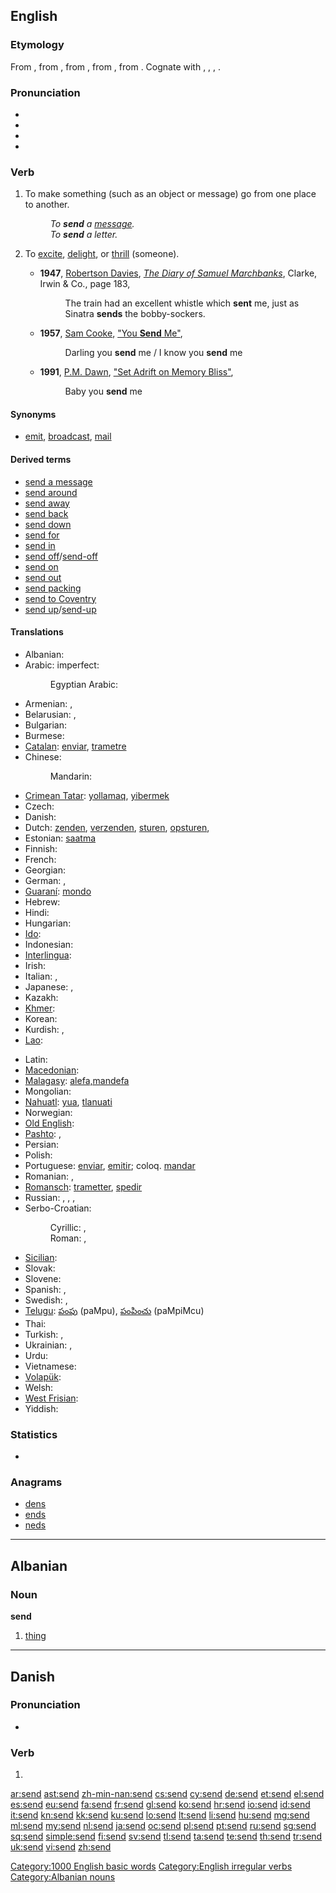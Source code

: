 ==English==

===Etymology===
From {{etyl|enm}} {{term|senden||to send|lang=enm}}, from {{etyl|ang}} {{term|sendan||to send, cause to go|lang=ang}}, from {{proto|Germanic|sandijanan|to cause to go|lang=en}}, from {{proto|Germanic|title=|sinþanan|to go, journey|lang=en}}, from {{proto|Indo-European|sent-|to walk, travel|lang=en}}. Cognate with {{etyl|nl|-}} {{term|zenden||to send|lang=nl}}, {{etyl|de|-}} {{term|senden||to send|lang=en}}, {{etyl|ang|-}} {{term|sand|lang=ang}}, {{term|sond||a sending, mission, message|lang=ang}}.

===Pronunciation===
* {{IPA|/ˈsɛnd/}}
* {{audio|en-us-send.ogg|Audio (US)}}
* {{audio|En-uk-to send.ogg|Audio (UK)}}
* {{rhymes|ɛnd}}

===Verb===
{{en-verb|sends|sending|sent}} {{transitive}}

# To make something (such as an object or message) go from one place to another.
#: ''To '''send''' a [[message]].''
#: ''To '''send''' a letter.''
# {{slang|dated}} To [[excite]], [[delight]], or [[thrill]] (someone).
#* '''1947''', [[w:Robertson Davies|Robertson Davies]], ''[[w:The Diary of Samuel Marchbanks|The Diary of Samuel Marchbanks]]'', Clarke, Irwin & Co., page 183,
#*: The train had an excellent whistle which '''sent''' me, just as Sinatra '''sends''' the bobby-sockers.
#* '''1957''', [[w:Sam Cooke|Sam Cooke]], [[w:You Send Me|"You '''Send''' Me"]],
#*: Darling you '''send''' me / I know you '''send''' me
#* '''1991''', [[w:P.M. Dawn|P.M. Dawn]], [[w:Set Adrift on Memory Bliss|"Set Adrift on Memory Bliss"]],
#*: Baby you '''send''' me

====Synonyms====
* {{sense|make something go somewhere}} [[emit]], [[broadcast]], [[mail]]

====Derived terms====
* [[send a message]]
* [[send around]]
* [[send away]]
* [[send back]]
* [[send down]]
* [[send for]]
* [[send in]]
* [[send off]]/[[send-off]]
* [[send on]]
* [[send out]]
* [[send packing]]
* [[send to Coventry]]
* [[send up]]/[[send-up]]

====Translations====
{{trans-top|make something go somewhere}}
* Albanian: {{t-|sq|nis|xs=Albanian}}
* Arabic: {{t|ar|أرسل|tr=ʾarsala|sc=Arab}} imperfect: {{t|ar|يرسل|tr=yursilu|sc=Arab}}
*: Egyptian Arabic: {{tø|arz|بعت|tr=baʿat|sc=Arab|xs=Egyptian Arabic}}
* Armenian: {{t|hy|ուղարկել|tr=uġarkel|sc=Armn}}, {{t|hy|հղել|tr=hğel|sc=Armn}}
* Belarusian: {{t|be|пасылаць|tr=pasylác’|sc=Cyrl}} {{impf}}, {{t|be|паслаць|tr=paslác’|sc=Cyrl}} {{pf.}}
* Bulgarian: {{t|bg|изпращам|tr=izpraštam|sc=Cyrl}}
* Burmese: {{t|my|ပို့|tr=po.|sc=Mymr}}
* [[Catalan]]: [[enviar]], [[trametre]]
* Chinese:
*: Mandarin: {{t-|cmn|送|tr=sòng|sc=Hani}}
* [[Crimean Tatar]]: [[yollamaq]], [[yibermek]]
* Czech: {{t+|cs|poslat}} {{pf.}}
* Danish: {{t-|da|sende}}
* Dutch: [[zenden]], [[verzenden]], [[sturen]], [[opsturen]],
* Estonian: [[saatma]]
* Finnish: {{t+|fi|lähettää}}
* French: {{t+|fr|envoyer}}
* Georgian: {{t|ka|გაგზავნის|tr=gagzavnis|sc=Geor}}
* German: {{t+|de|senden}}, {{t+|de|schicken}}
* [[Guaraní]]: [[mondo]]
* Hebrew: {{t+|he|שלח|tr=shalákh}}
* Hindi: {{t|hi|भेजना|tr=bhejnā|sc=Deva}}
* Hungarian: {{t+|hu|küld}}
* [[Ido]]: {{t+|io|sendar|xs=Ido}}
* Indonesian: {{t+|id|kirim|xs=Indonesian}}
* [[Interlingua]]: {{t|ia|inviar}}
* Irish: {{t|ga|cuir}}
* Italian: {{t+|it|inviare}},  {{t+|it|mandare}}
* Japanese: {{t|ja|送る|tr=[[おくる]], okuru|sc=Jpan}}, {{t-|ja|送信する|tr=そうしんする, sōshin-suru}}
* Kazakh: {{t|kk|жіберу|tr=jiberw|sc=Cyrl|xs=Kazakh}}
* [[Khmer]]: {{t|km|ផ្ញើ|tr=pnyaə|sc=Khmr}}
* Korean: {{t|ko|보내다|tr=bonaeda|sc=Kore}}
* Kurdish: {{t+|ku|şandin}}, {{t+|ku|hinartin}}
* [[Lao]]: {{t|lo|ສົ່ງ|tr=song|sc=Laoo}}
{{trans-mid}}
* Latin: {{t-|la|mittere}}
* [[Macedonian]]: {{t|mk|испрати|tr=isprati|sc=Cyrl}}
* [[Malagasy]]: [[:mg:alefa|alefa,mandefa]]
* Mongolian: {{t|mn|илгээх|tr=ilgeeh|sc=Cyrl}}
* [[Nahuatl]]: [[yua]], [[tlanuati]]
* Norwegian: {{t+|no|sende}}
* [[Old English]]: {{t-|ang|sendan|xs=Old English}}
* [[Pashto]]: {{t-|ps|لېږل|tr=lezzəl|sc=ps-Arab|xs=Pashto}}, {{t-|ps|استول|tr=astawəl|sc=ps-Arab|xs=Pashto}}
* Persian: {{t+|fa|فرستادن|tr=ferestâdan|xs=Persian}}
* Polish: {{t|pl|wysyłać}} {{impf}}
* Portuguese: [[enviar]], [[emitir]]; coloq. [[mandar]]
* Romanian: {{t+|ro|trimite}}, {{t+|ro|expedia}}
* [[Romansch]]: [[trametter]], [[spedir]]
* Russian: {{t+|ru|посылать|tr=posylát’}} {{impf}}, {{t+|ru|послать|tr=poslát’}} {{pf.}}, {{t|ru|отправлять|tr=otpravlját’|sc=Cyrl}} {{impf}}, {{t|ru|отправить|tr=otprávit’|sc=Cyrl}} {{pf.}}
* Serbo-Croatian:
*: Cyrillic: {{t|sh|послати|sc=Cyrl}} {{pf.}}, {{t|sh|слати|sc=Cyrl}} {{impf}}
*: Roman: {{t|sh|poslati}} {{pf.}}, {{t|sh|slati}} {{impf}}
* [[Sicilian]]: {{t+|scn|mannari|xs=Sicilian}}
* Slovak: {{t|sk|poslať}} {{pf.}}
* Slovene: {{t+|sl|poslati}} {{pf.}}
* Spanish: {{t-|es|enviar}}, {{t+|es|mandar}}
* Swedish: {{t+|sv|skicka}}, {{t+|sv|sända}}
* [[Telugu]]: [[పంపు]] (paMpu), [[పంపించు]] (paMpiMcu)
* Thai: {{t|th|ส่ง|tr=song|sc=Thai}}
* Turkish: {{t+|tr|göndermek}},  {{t|tr|yollamak}}
* Ukrainian: {{t|uk|посилати|tr=posyláty|sc=Cyrl}} {{impf}}, {{t|uk|послати|tr=posláty|sc=Cyrl}} {{pf.}}
* Urdu: {{t|ur|بهيجنا|tr=bhejnā|sc=ur-Arab}}
* Vietnamese: {{t|vi|gửi}}
* [[Volapük]]: {{t|vo|sedön}}
* Welsh: {{t|cy|anfon}}
* [[West Frisian]]: {{t|fy|stjoere}}
* Yiddish: {{t|yi|שיקן|tr=shikn|sc=Hebr}}
{{trans-bottom}}

===Statistics===
* {{rank|greater|army|horse|567|send|peace|glad|hair}}

===Anagrams===
* [[dens#English|dens]]
* [[ends#English|ends]]
* [[neds#English|neds]]

[[Category:1000 English basic words]]
[[Category:English irregular verbs]]

----

==Albanian==

===Noun===
'''send''' {{m}}

# [[thing]]

[[Category:Albanian nouns]]

----

==Danish==

===Pronunciation===
* {{IPA|/sɛn/|[sɛnˀ]|lang=da}}

===Verb===
{{head|da|verb form}}

# {{form of|imperative|sende|lang=da}}

[[ar:send]]
[[ast:send]]
[[zh-min-nan:send]]
[[cs:send]]
[[cy:send]]
[[de:send]]
[[et:send]]
[[el:send]]
[[es:send]]
[[eu:send]]
[[fa:send]]
[[fr:send]]
[[gl:send]]
[[ko:send]]
[[hr:send]]
[[io:send]]
[[id:send]]
[[it:send]]
[[kn:send]]
[[kk:send]]
[[ku:send]]
[[lo:send]]
[[lt:send]]
[[li:send]]
[[hu:send]]
[[mg:send]]
[[ml:send]]
[[my:send]]
[[nl:send]]
[[ja:send]]
[[oc:send]]
[[pl:send]]
[[pt:send]]
[[ru:send]]
[[sg:send]]
[[sq:send]]
[[simple:send]]
[[fi:send]]
[[sv:send]]
[[tl:send]]
[[ta:send]]
[[te:send]]
[[th:send]]
[[tr:send]]
[[uk:send]]
[[vi:send]]
[[zh:send]]